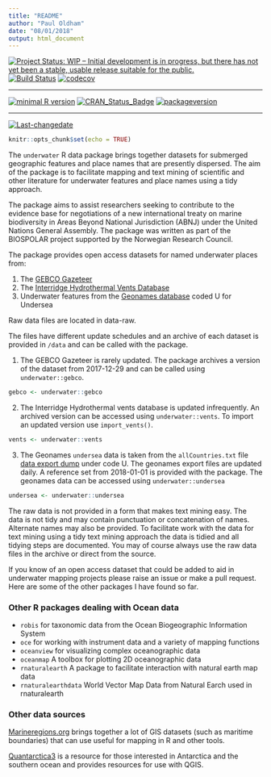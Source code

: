 ```yaml
---
title: "README"
author: "Paul Oldham"
date: "08/01/2018"
output: html_document
---
```

[![Project Status: WIP – Initial development is in progress, but there has not yet been a stable, usable release suitable for the public.](http://www.repostatus.org/badges/latest/wip.svg)](http://www.repostatus.org/#wip)
[![Build Status](https://travis-ci.org/poldham/underwater.svg?branch=master)](https://travis-ci.org/poldham/underwater)
[![codecov](https://codecov.io/gh/poldham/underwater/branch/master/graph/badge.svg)](https://codecov.io/gh/poldham/underwater)
 
---
 
[![minimal R version](https://img.shields.io/badge/R%3E%3D-NA-6666ff.svg)](https://cran.r-project.org/)
[![CRAN_Status_Badge](http://www.r-pkg.org/badges/version/underwater)](https://cran.r-project.org/package=underwater)
[![packageversion](https://img.shields.io/badge/Package%20version-0.1.0-orange.svg?style=flat-square)](commits/master)
 
---
 
[![Last-changedate](https://img.shields.io/badge/last%20change-`r gsub('-', '--', Sys.Date())`-yellowgreen.svg)](/commits/master)

```r
knitr::opts_chunk$set(echo = TRUE)
```

The `underwater` R data package brings together datasets for submerged geographic features and place names that are presently dispersed. The aim of the package is to facilitate mapping and text mining of scientific and other literature for underwater features and place names using a tidy approach. 

The package aims to assist researchers seeking to contribute to the evidence base for negotiations of a new international treaty on marine biodiversity in Areas Beyond National Jurisdiction (ABNJ) under the United Nations General Assembly. The package was written as part of the BIOSPOLAR project supported by the Norwegian Research Council. 

The package provides open access datasets for named underwater places from:

1. The [GEBCO Gazeteer](https://www.gebco.net/data_and_products/undersea_feature_names/)
2. The [Interridge Hydrothermal Vents Database](https://vents-data.interridge.org/)
3. Underwater features from the [Geonames database](http://www.geonames.org/export/) coded U for Undersea

Raw data files are located in data-raw. 

The files have different update schedules and an archive of each dataset is provided in `/data` and can be called with the package. 

1. The GEBCO Gazeteer is rarely updated. The package archives a version of the dataset from 2017-12-29 and can be called using `underwater::gebco`.

```r
gebco <- underwater::gebco
```

2. The Interridge Hydrothermal vents database is updated infrequently. An archived version can be accessed using `underwater::vents`. To import an updated version use `import_vents()`.

```r
vents <- underwater::vents
```

3. The Geonames `undersea` data is taken from the `allCountries.txt` file [data export dump](http://download.geonames.org/export/dump/) under code U. The geonames export files are updated daily. A reference set from 2018-01-01 is provided with the package. The geonames data can be accessed using `underwater::undersea`

```r
undersea <- underwater::undersea
```


The raw data is not provided in a form that makes text mining easy. The data is not tidy and may contain punctuation or concatenation of names. Alternate names may also be provided. To facilitate work with the data for text mining using a tidy text mining approach the data is tidied and all tidying steps are documented. You may of course always use the raw data files in the archive or direct from the source. 

If you know of an open access dataset that could be added to aid in underwater mapping projects please raise an issue or make a pull request. Here are some of the other packages I have found so far. 

### Other R packages dealing with Ocean data

- `robis` for taxonomic data from the Ocean Biogeographic Information System
- `oce` for working with instrument data and a variety of mapping functions
- `oceanview` for visualizing complex oceanographic data
- `oceanmap` A toolbox for plotting 2D oceanographic data
- `rnaturalearth` A package to facilitate interaction with natural earth map data
- `rnaturalearthdata` World Vector Map Data from Natural Earch used in rnaturalearth

### Other data sources

[Marineregions.org](http://www.marineregions.org/downloads.php) brings together a lot of GIS datasets (such as maritime boundaries) that can use useful for mapping in R and other tools. 

[Quantarctica3](https://www.scar.org/general-scar-news/quantarctica3/) is a resource for those interested in Antarctica and the southern ocean and provides resources for use with QGIS. 
